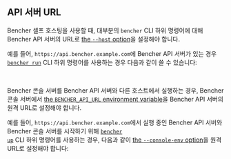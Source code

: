 
## API 서버 URL

Bencher 셀프 호스팅을 사용할 때,
대부분의 `bencher` CLI 하위 명령어에 대해
Bencher API 서버의 URL로 [the `--host` option][host option]을 설정해야 합니다.

예를 들어, `https://api.bencher.example.com`에 Bencher API 서버가 있는 경우
<code><a href="/ko/docs/explanation/bencher-run/">bencher run</a></code> CLI 하위 명령어를 사용하는 경우
다음과 같이 쓸 수 있습니다:

<BencherRunCode />

<br />

Bencher 콘솔 서버를 Bencher API 서버와 다른 호스트에서 실행하는 경우,
Bencher 콘솔 서버에서 [the `BENCHER_API_URL` environment variable][bencher api url environment variable]을 
Bencher API 서버의 원격 URL로 설정해야 합니다.

예를 들어, `https://api.bencher.example.com`에서 실행 중인 Bencher API 서버와 Bencher 콘솔 서버를 시작하기 위해
<code><a href="/ko/docs/reference/bencher-compose/#bencher-up">bencher up</a></code> CLI 하위 명령어를 사용하는 경우,
다음과 같이 [the `--console-env` option][console env option]을 원격 URL로 설정해야 합니다:

<BencherUpCode />

[host option]: /ko/docs/explanation/bencher-run/#--host-url
[bencher api url environment variable]: /ko/docs/reference/console-config/
[console env option]: /ko/docs/reference/bencher-compose/#--console-env-key_value
